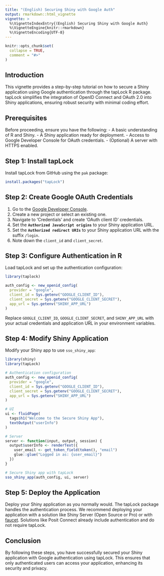 ```yaml
---
title: "(English) Securing Shiny with Google Auth"
output: rmarkdown::html_vignette
vignette: >
  %\VignetteIndexEntry{(English) Securing Shiny with Google Auth}
  %\VignetteEngine{knitr::rmarkdown}
  %\VignetteEncoding{UTF-8}
---
```


```r
knitr::opts_chunk$set(
  collapse = TRUE,
  comment = "#>"
)
```

## Introduction

This vignette provides a step-by-step tutorial on how to secure a Shiny application using Google authentication through the tapLock R package. tapLock simplifies the integration of OpenID Connect and OAuth 2.0 into Shiny applications, ensuring robust security with minimal coding effort.

## Prerequisites

Before proceeding, ensure you have the following:
- A basic understanding of R and Shiny.
- A Shiny application ready for deployment.
- Access to Google Developer Console for OAuth credentials.
- (Optional) A server with HTTPS enabled.

## Step 1: Install tapLock

Install tapLock from GitHub using the `pak` package:

```r
install.packages("tapLock")
```

## Step 2: Create Google OAuth Credentials

1. Go to the [Google Developer Console](https://console.developers.google.com/).
2. Create a new project or select an existing one.
3. Navigate to 'Credentials' and create 'OAuth client ID' credentials.
4. Set the **`Authorized JavaScript origins`** to your Shiny application URL.
5. Set the **`Authorized redirect URIs`** to your Shiny application URL with
   the suffix `/login`.
6. Note down the `client_id` and `client_secret`.

## Step 3: Configure Authentication in R

Load tapLock and set up the authentication configuration:

```r
library(taplock)

auth_config <- new_openid_config(
  provider = "google",
  client_id = Sys.getenv("GOOGLE_CLIENT_ID"),
  client_secret = Sys.getenv("GOOGLE_CLIENT_SECRET"),
  app_url = Sys.getenv("SHINY_APP_URL")
)
```

Replace `GOOGLE_CLIENT_ID`, `GOOGLE_CLIENT_SECRET`, and `SHINY_APP_URL` with your actual credentials and application URL in your environment variables.

## Step 4: Modify Shiny Application

Modify your Shiny app to use `sso_shiny_app`:

```r
library(shiny)
library(tapLock)

# Authentication configuration
auth_config <- new_openid_config(
  provider = "google",
  client_id = Sys.getenv("GOOGLE_CLIENT_ID"),
  client_secret = Sys.getenv("GOOGLE_CLIENT_SECRET"),
  app_url = Sys.getenv("SHINY_APP_URL")
)

# UI
ui <- fluidPage(
  tags$h1("Welcome to the Secure Shiny App"),
  textOutput("userInfo")
)

# Server
server <- function(input, output, session) {
  output$userInfo <- renderText({
    user_email <- get_token_field(token(), "email")
    glue::glue("Logged in as: {user_email}")
  })
}

# Secure Shiny app with tapLock
sso_shiny_app(auth_config, ui, server)
```

## Step 5: Deploy the Application

Deploy your Shiny application as you normally would. The tapLock package handles the authentication process.
We recommend deploying your application with a solution like Shiny Server
(Open Source or Pro) or with [faucet](https://github.com/ixpantia/faucet).
Solutions like Posit Connect already include authentication and do not require
tapLock.

## Conclusion

By following these steps, you have successfully secured your Shiny application with Google authentication using tapLock. This ensures that only authenticated users can access your application, enhancing its security and privacy.
